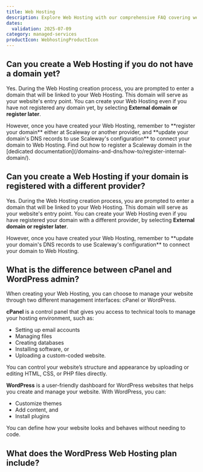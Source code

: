 ```yaml
---
title: Web Hosting
description: Explore Web Hosting with our comprehensive FAQ covering website management and hosting capabilities.
dates:
  validation: 2025-07-09
category: managed-services
productIcon: WebhostingProductIcon
---
```



## Can you create a Web Hosting if you do not have a domain yet?

Yes. During the Web Hosting creation process, you are prompted to enter a domain that will be linked to your Web Hosting. This domain will serve as your website's entry point.
You can create your Web Hosting even if you have not registered any domain yet, by selecting **External domain or register later**.

<Message type="important">
  However, once you have created your Web Hosting, remember to **register your domain** either at Scaleway or another provider, and **update your domain's DNS records to use Scaleway's configuration** to connect your domain to Web Hosting.
  Find out how to register a Scaleway domain in the [dedicated documentation](/domains-and-dns/how-to/register-internal-domain/).
</Message>


## Can you create a Web Hosting if your domain is registered with a different provider?

Yes. During the Web Hosting creation process, you are prompted to enter a domain that will be linked to your Web Hosting. This domain will serve as your website's entry point.
You can create your Web Hosting even if you have registered your domain with a different provider, by selecting **External domain or register later**.

<Message type="important">
  However, once you have created your Web Hosting, remember to **update your domain's DNS records to use Scaleway's configuration** to connect your domain to Web Hosting.
</Message>


## What is the difference between cPanel and WordPress admin?

When creating your Web Hosting, you can choose to manage your website through two different management interfaces: cPanel or WordPress.

**cPanel** is a control panel that gives you access to technical tools to manage your hosting environment, such as:
 - Setting up email accounts
 - Managing files
 - Creating databases
 - Installing software, or
 - Uploading a custom-coded website.

 You can control your website’s structure and appearance by uploading or editing HTML, CSS, or PHP files directly.

**WordPress** is a user-friendly dashboard for WordPress websites that helps you create and manage your website. With WordPress, you can:
 - Customize themes
 - Add content, and
 - Install plugins

 You can define how your website looks and behaves without needing to code.

## What does the WordPress Web Hosting plan include?

<WordpressWBHPlan />
